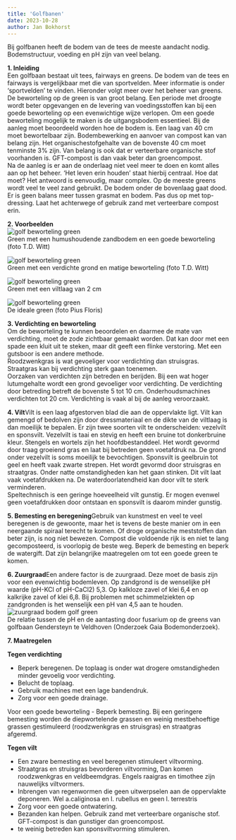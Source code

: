 ```yaml
---
title: 'Golfbanen'
date: 2023-10-28
author: Jan Bokhorst
---
```


Bij golfbanen heeft de bodem van de tees de meeste aandacht nodig. Bodemstructuur, voeding en pH zijn van veel belang.

**1. Inleiding**  
Een golfbaan bestaat uit tees, fairways en greens. De bodem van de tees en fairways is vergelijkbaar met die van sportvelden. Meer informatie is onder 'sportvelden' te vinden. Hieronder volgt meer over het beheer van greens.  
De beworteling op de green is van groot belang. Een periode met droogte wordt beter opgevangen en de levering van voedingsstoffen kan bij een goede beworteling op een evenwichtige wijze verlopen. Om een goede beworteling mogelijk te maken is de uitgangsbodem essentieel. Bij de aanleg moet beoordeeld worden hoe de bodem is. Een laag van 40 cm moet bewortelbaar zijn. Bodembewerking en aanvoer van compost kan van belang zijn. Het organischestofgehalte van de bovenste 40 cm moet tenminste 3% zijn. Van belang is ook dat er verteerbare organische stof voorhanden is. GFT-compost is dan vaak beter dan groencompost.  
Na de aanleg is er aan de onderlaag niet veel meer te doen en komt alles aan op het beheer. 'Het leven erin houden' staat hierbij centraal. Hoe dat moet? Het antwoord is eenvoudig, maar complex. Op de meeste greens wordt veel te veel zand gebruikt. De bodem onder de bovenlaag gaat dood. Er is geen balans meer tussen grasmat en bodem. Pas dus op met top-dressing. Laat het achterwege of gebruik zand met verteerbare compost erin.  

**2. Voorbeelden**   
![golf beworteling green](../img/greengoedT_D_Witt-1920w.jpg)   
Green met een humushoudende zandbodem en een goede beworteling (foto T.D. Witt)


![golf beworteling green](../img/golf-Custom-1920w.jpg)   
Green met een verdichte grond en matige beworteling (foto T.D. Witt)


![golf beworteling green](../img/2cmvilt-1920w.jpg)   
Green met een viltlaag van 2 cm


![golf beworteling green](../img/greenkluit-1920w.jpg)   
De ideale green (foto Pius Floris)

**3. Verdichting en beworteling**  
Om de beworteling te kunnen beoordelen en daarmee de mate van verdichting, moet de zode zichtbaar gemaakt worden. Dat kan door met een spade een kluit uit te steken, maar dit geeft een flinke verstoring. Met een gutsboor is een andere methode.  
Roodzwenkgras is wat gevoeliger voor verdichting dan struisgras. Straatgras kan bij verdichting sterk gaan toenemen.  
Oorzaken van verdichten zijn betreden en berijden. Bij een wat hoger lutumgehalte wordt een grond gevoeliger voor verdichting. De verdichting door betreding betreft de bovenste 5 tot 10 cm. Onderhoudsmachines verdichten tot 20 cm. Verdichting is vaak al bij de aanleg veroorzaakt.  

**4. Vilt**Vilt is een laag afgestorven blad die aan de oppervlakte ligt. Vilt kan gemengd of bedolven zijn door dressmateriaal en de dikte van de viltlaag is dan moeilijk te bepalen. Er zijn twee soorten vilt te onderscheiden: vezelvilt en sponsvilt. Vezelvilt is taai en stevig en heeft een bruine tot donkerbruine kleur. Stengels en wortels zijn het hoofdbestanddeel. Het wordt gevormd door traag groeiend gras en laat bij betreden geen voetafdruk na. De grond onder vezelvilt is soms moeilijk te bevochtigen. Sponsvilt is geelbruin tot geel en heeft vaak zwarte strepen. Het wordt gevormd door struisgras en straatgras. Onder natte omstandigheden kan het gaan stinken. Dit vilt laat vaak voetafdrukken na. De waterdoorlatendheid kan door vilt te sterk verminderen.  
Speltechnisch is een geringe hoeveelheid vilt gunstig. Er mogen evenwel geen voetafdrukken door ontstaan en sponsvilt is daarom minder gunstig.  

**5. Bemesting en beregening**Gebruik van kunstmest en veel te veel beregenen is de gewoonte, maar het is tevens de beste manier om in een neergaande spiraal terecht te komen. Of droge organische meststoffen dan beter zijn, is nog niet bewezen. Compost die voldoende rijk is en niet te lang gecomposteerd, is voorlopig de beste weg. Beperk de bemesting en beperk de watergift. Dat zijn belangrijke maatregelen om tot een goede green te komen.  

**6. Zuurgraad**Een andere factor is de zuurgraad. Deze moet de basis zijn voor een evenwichtig bodemleven. Op zandgrond is de wenselijke pH waarde (pH-KCl of pH-CaCl2) 5,3. Op kalkloze zavel of klei 6,4 en op kalkrijke zavel of klei 6,8. Bij problemen met schimmelziekten op zandgronden is het wenselijk een pH van 4,5 aan te houden.   
![zuurgraad bodem golf green](../img/phgendersteyn(1)-1920w.jpg)   
De relatie tussen de pH en de aantasting door fusarium op de greens van golfbaan Gendersteyn te Veldhoven (Onderzoek Gaia Bodemonderzoek).

**7. Maatregelen**   

**Tegen verdichting**

- Beperk beregenen. De toplaag is onder wat drogere omstandigheden minder gevoelig voor verdichting.
- Belucht de toplaag.
- Gebruik machines met een lage bandendruk.
- Zorg voor een goede drainage.  

Voor een goede beworteling
- Beperk bemesting. Bij een geringere bemesting worden de diepwortelende grassen en weinig mestbehoeftige grassen gestimuleerd (roodzwenkgras en struisgras) en straatgras afgeremd.  

**Tegen vilt**

- Een zware bemesting en veel beregenen stimuleert viltvorming.
- Straatgras en struisgras bevorderen viltvorming, Dan komen roodzwenkgras en veldbeemdgras. Engels raaigras en timothee zijn nauwelijks viltvormers.
- Inbrengen van regenwormen die geen uitwerpselen aan de oppervlakte deponeren. Wel a.caliginosa en l. rubellus en geen l. terrestris
- Zorg voor een goede ontwatering.
- Bezanden kan helpen. Gebruik zand met verteerbare organische stof. GFT-compost is dan gunstiger dan groencompost.
- te weinig betreden kan sponsviltvorming stimuleren.  




